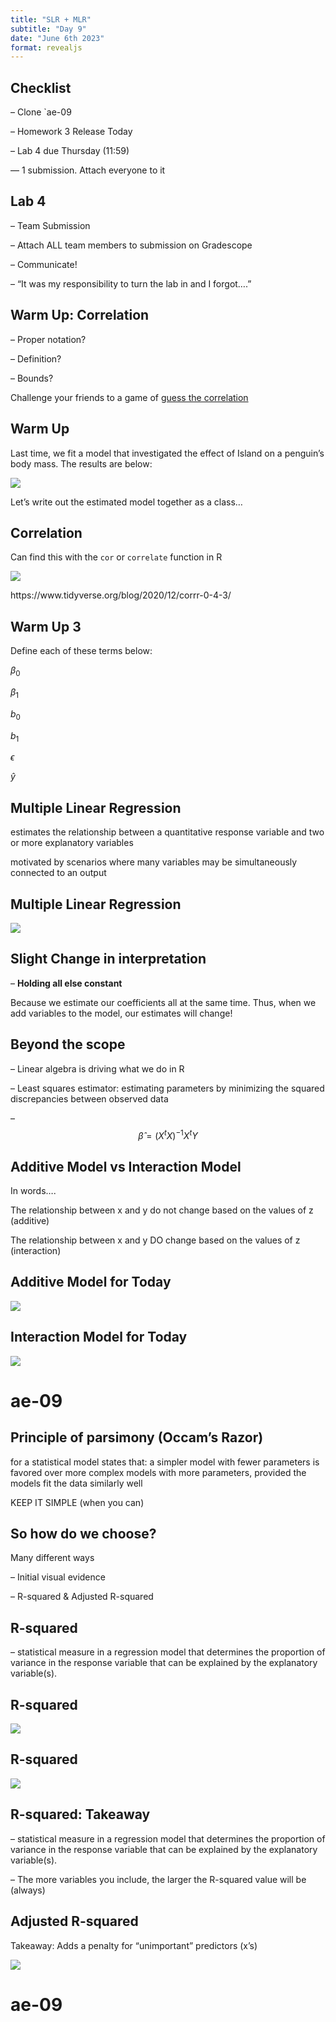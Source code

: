 ```yaml
---
title: "SLR + MLR"
subtitle: "Day 9"
date: "June 6th 2023"
format: revealjs
---
```


## Checklist

-- Clone \`ae-09

-- Homework 3 Release Today

-- Lab 4 due Thursday (11:59)

--- 1 submission. Attach everyone to it

## Lab 4

-- Team Submission

-- Attach ALL team members to submission on Gradescope

-- Communicate!

-- "It was my responsibility to turn the lab in and I forgot...."

## Warm Up: Correlation

-- Proper notation?

-- Definition?

-- Bounds?

Challenge your friends to a game of [guess the correlation](https://www.rossmanchance.com/applets/2021/guesscorrelation/GuessCorrelation.html)

## Warm Up

Last time, we fit a model that investigated the effect of Island on a penguin's body mass. The results are below:

![](images/SLRsummerCat.png)

Let's write out the estimated model together as a class...

## Correlation

Can find this with the `cor` or `correlate` function in R

![](images/corr-example.23.png)

https://www.tidyverse.org/blog/2020/12/corrr-0-4-3/

## Warm Up 3

Define each of these terms below:

$\beta_0$

$\beta_1$

$b_0$

$b_1$

$\epsilon$

$\hat{y}$

## Multiple Linear Regression

estimates the relationship between a quantitative response variable and two or more explanatory variables

motivated by scenarios where many variables may be simultaneously connected to an output

## Multiple Linear Regression

![](images/simp.4.png)

## Slight Change in interpretation

-- **Holding all else constant**

Because we estimate our coefficients all at the same time. Thus, when we add variables to the model, our estimates will change!

## Beyond the scope

-- Linear algebra is driving what we do in R

-- Least squares estimator: estimating parameters by minimizing the squared discrepancies between observed data

-- $$\hat{\beta} = (X^t X)^{-1} X^tY$$

## Additive Model vs Interaction Model

In words....

The relationship between x and y do not change based on the values of z (additive)

The relationship between x and y DO change based on the values of z (interaction)

## Additive Model for Today

![](images/addmodel.png)

## Interaction Model for Today

![](images/intmodel.png)

# ae-09

## Principle of parsimony (Occam's Razor)

for a statistical model states that: a simpler model with fewer parameters is favored over more complex models with more parameters, provided the models fit the data similarly well

KEEP IT SIMPLE (when you can)

## So how do we choose?

Many different ways

-- Initial visual evidence

-- R-squared & Adjusted R-squared

## R-squared

-- statistical measure in a regression model that determines the proportion of variance in the response variable that can be explained by the explanatory variable(s).

## R-squared

![](images/R-squared.png)

## R-squared

![](images/sst.2.png)

## R-squared: Takeaway

-- statistical measure in a regression model that determines the proportion of variance in the response variable that can be explained by the explanatory variable(s).

-- The more variables you include, the larger the R-squared value will be (always)

## Adjusted R-squared

Takeaway: Adds a penalty for "unimportant" predictors (x's)

![](images/adjustedR2.png)

# ae-09

